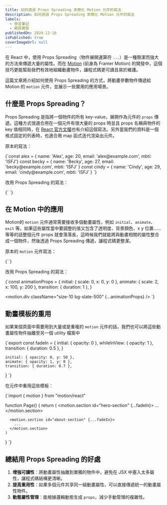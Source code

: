 ```yaml
---
title: 如何透過 Props Spreading 來簡化 Motion 元件的寫法
description: 如何透過 Props Spreading 來簡化 Motion 元件的寫法
labels:
  - 學習筆記
  - 網頁開發
publishedOn: 2024-12-16
isPublished: true
coverImageUrl: null
---
```



在 React 中，使用 Props Spreading（物件展開運算符 `...`）是一種簡潔而強大的方法來傳遞大量的屬性。而在 [Motion](https://motion.dev/) (前身為 Framer Motion) 的開發中，這個技巧更能幫助我們有效地組織動畫物件，讓程式碼更可讀且易於維護。

這篇文章將介紹如何使用 Props Spreading 的方式，將動畫參數物件傳遞給 Motion 的 `motion` 元件，並展示一些實用的應用場景。

## 什麼是 Props Spreading？

Props Spreading 是指將一個物件的所有 key-value，展開作為元件的 `props` 傳遞。這種方式很適合用在一個元件有很大量的 props 時並且 props 名稱與物件的 key 值相同時，在 [React 官方文檔](https://react.dev/learn/passing-props-to-a-component#forwarding-props-with-the-jsx-spread-syntax)也有介紹這個寫法。另外當我們的資料是一個格式固定的列表時，也適合用 map 函式迭代渲染出元件。

原本的寫法：

<CodeBlock lang="jsx" icon="react">
  {`const alex = { name: 'Alex', age: 20, email: 'alex@example.com', mbti: 'ISFJ'}
  const becky  = { name: 'Becky', age: 27, email: 'becky@example.com', mbti: 'ISFJ' }
  const cindy = { name: 'Cindy', age: 29, email: 'cindy@example.com', mbti: 'ISFJ' }

  <Profile name={alex.name} age={alex.age} email={alex.email} mbti={alex.mbti} />
  <Profile name={becky.name} age={becky.age} email={becky.email} mbti={becky.mbti} />
  <Profile name={cindy.name} age={cindy.age} email={cindy.email} mbti={cindy.mbti} />`}
</CodeBlock>

改用 Props Spreading 的寫法：

<CodeBlock lang="jsx" icon="react">
  {`<Profile {...alex} />
  <Profile {...becky} />
  <Profile {...cindy} />`}
</CodeBlock>

## 在 Motion 中的應用

Motion的 `motion` 元件通常需要接收多個動畫屬性，例如 `initial`、`animate`、`exit` 等。如果這些屬性當中要調整的值又包含了透明度、背景顏色、x y 位置……等等的話整個元件 props 就會落落長，這時候我們就能將與動畫相關的屬性整合成一個物件，然後透過 Props Spreading 傳遞，讓程式碼更整潔。

原本的 `motion` 元件寫法：

<CodeBlock lang="jsx" icon="react">
  {`<motion.div
    className="size-10 bg-slate-500"
    initial={{ scale: 0, x: 0, y: 0 }}
    animate={{ scale: 2, x: 100, y: 200 }}
    transition={{ duration: 1 }}
  />`}
</CodeBlock>

改用 Props Spreading 的寫法：

<CodeBlock lang="jsx" icon="react">
  {`const animationProps = {
    initial: { scale: 0, x: 0, y: 0 },
    animate: { scale: 2, x: 100, y: 200 },
    transition: { duration: 1 },
  }

  <motion.div className="size-10 bg-slate-500" {...animationProps} />
  `}
</CodeBlock>

## 動畫模板的重用

如果某個頁面中需要用到大量或是重複的 `motion` 元件的話，我們也可以將這些動畫屬性物件抽離至另一個 utility 檔案中

<CodeBlock lang="jsx" title="animations.js" icon="js">
  {`export const fadeIn = {
    initial: { opacity: 0 },
    whileInView: { opacity: 1 },
    transition: { duration: 0.5 },
  }

    initial: { opacity: 0, y: 50 },
    animate: { opacity: 1, y: 0 },
    transition: { duration: 0.7 },
  }
  `}
</CodeBlock>

在元件中重用這些模板：

<CodeBlock lang="jsx" icon="react">
  {`import { motion } from "motion/react"

  function Page() {
    return (
      <motion.section id="hero-section" {...fadeIn}>
        ...
      </motion.section>

      <motion.section id="about-section" {...fadeIn}>
        ...
      </motion.section>
    )
  }
  `}
</CodeBlock>

## 總結用 Props Spreading 的好處

1. **增強可讀性**：將動畫屬性抽離到單獨的物件中，避免在 JSX 中塞入太多屬性，讓程式碼結構更清晰。
2. **提高重用性**：如果多個元件共享同一組動畫屬性，可以直接傳遞統一的動畫屬性物件。
3. **動態屬性管理**：能根據邏輯動態生成 `props`，減少手動管理的複雜性。
